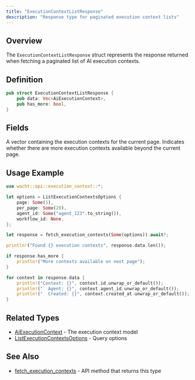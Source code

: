 ```yaml
---
title: "ExecutionContextListResponse"
description: "Response type for paginated execution context lists"
---
```


## Overview

The `ExecutionContextListResponse` struct represents the response returned when fetching a paginated list of AI execution contexts.

## Definition

```rust
pub struct ExecutionContextListResponse {
    pub data: Vec<AiExecutionContext>,
    pub has_more: bool,
}
```

## Fields

<ParamField path="data" type="Vec<AiExecutionContext>" required>
  A vector containing the execution contexts for the current page.
</ParamField>

<ParamField path="has_more" type="bool" required>
  Indicates whether there are more execution contexts available beyond the current page.
</ParamField>

## Usage Example

```rust
use wacht::api::execution_context::*;

let options = ListExecutionContextsOptions {
    page: Some(1),
    per_page: Some(20),
    agent_id: Some("agent_123".to_string()),
    workflow_id: None,
};

let response = fetch_execution_contexts(Some(options)).await?;

println!("Found {} execution contexts", response.data.len());

if response.has_more {
    println!("More contexts available on next page");
}

for context in response.data {
    println!("Context: {}", context.id.unwrap_or_default());
    println!("  Agent: {}", context.agent_id.unwrap_or_default());
    println!("  Created: {}", context.created_at.unwrap_or_default());
}
```

## Related Types

- [AiExecutionContext](/rust-sdk/types/ai-execution-context) - The execution context model
- [ListExecutionContextsOptions](/rust-sdk/types/list-execution-contexts-options) - Query options

## See Also

- [fetch_execution_contexts](/rust-sdk/api/fetch-execution-contexts) - API method that returns this type
